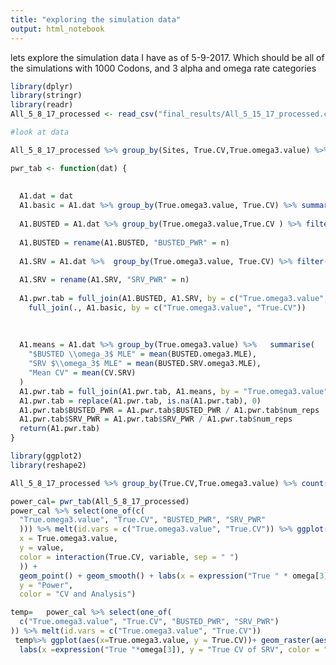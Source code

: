 ```yaml
---
title: "exploring the simulation data"
output: html_notebook
---
```


lets explore the simulation data I have as of 5-9-2017. Which should be all of the simulations with 1000 Codons, and 3 alpha and omega rate categories

```r
library(dplyr)
library(stringr)
library(readr)
All_5_8_17_processed <- read_csv("final_results/All_5_15_17_processed.csv")
```

```r
#look at data

All_5_8_17_processed %>% group_by(Sites, True.CV,True.omega3.value) %>% count()
```


```r
pwr_tab <- function(dat) {
  
  
  A1.dat = dat
  A1.basic = A1.dat %>% group_by(True.omega3.value, True.CV) %>% summarise(num_reps = n())
  
  A1.BUSTED = A1.dat %>% group_by(True.omega3.value,True.CV ) %>% filter(BUSTED.P <
                                                                               0.05) %>% tally()
  A1.BUSTED = rename(A1.BUSTED, "BUSTED_PWR" = n)
  
  A1.SRV = A1.dat %>%  group_by(True.omega3.value, True.CV) %>% filter(BUSTED.SRV.P <
                                                                              0.05) %>%  tally()
  A1.SRV = rename(A1.SRV, "SRV_PWR" = n)
  
  A1.pwr.tab = full_join(A1.BUSTED, A1.SRV, by = c("True.omega3.value", "True.CV")) %>% 
    full_join(., A1.basic, by = c("True.omega3.value", "True.CV"))
  
  
  
  A1.means = A1.dat %>% group_by(True.omega3.value) %>%   summarise(
    "$BUSTED \\omega_3$ MLE" = mean(BUSTED.omega3.MLE),
    "SRV $\\omega_3$ MLE" = mean(BUSTED.SRV.omega3.MLE),
    "Mean CV" = mean(CV.SRV)
  )
  A1.pwr.tab = full_join(A1.pwr.tab, A1.means, by = "True.omega3.value")
  A1.pwr.tab = replace(A1.pwr.tab, is.na(A1.pwr.tab), 0)
  A1.pwr.tab$BUSTED_PWR = A1.pwr.tab$BUSTED_PWR / A1.pwr.tab$num_reps
  A1.pwr.tab$SRV_PWR = A1.pwr.tab$SRV_PWR / A1.pwr.tab$num_reps
  return(A1.pwr.tab)
}
```

```r
library(ggplot2)
library(reshape2)

All_5_8_17_processed %>% group_by(True.CV,True.omega3.value) %>% count()
```

```r
power_cal= pwr_tab(All_5_8_17_processed)
power_cal %>% select(one_of(c(
  "True.omega3.value", "True.CV", "BUSTED_PWR", "SRV_PWR"
  ))) %>% melt(id.vars = c("True.omega3.value", "True.CV")) %>% ggplot(aes(
  x = True.omega3.value,
  y = value,
  color = interaction(True.CV, variable, sep = " ")
  )) +
  geom_point() + geom_smooth() + labs(x = expression("True " * omega[3]),
  y = "Power",
  color = "CV and Analysis") 

temp=   power_cal %>% select(one_of(
  c("True.omega3.value", "True.CV", "BUSTED_PWR", "SRV_PWR")
)) %>% melt(id.vars = c("True.omega3.value", "True.CV"))
 temp%>% ggplot(aes(x=True.omega3.value, y = True.CV))+ geom_raster(aes(fill = value))+ facet_grid(~variable)+
  labs(x =expression("True "*omega[3]), y = "True CV of SRV", color = "Power")

```

